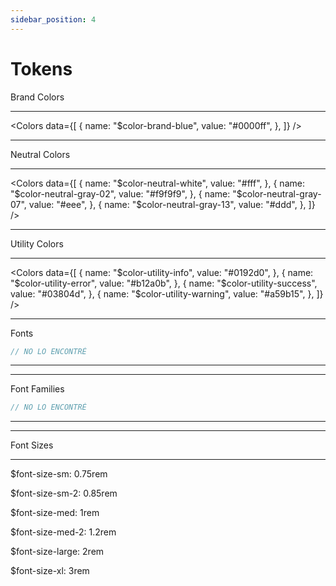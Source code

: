 ```yaml
---
sidebar_position: 4
---
```



# Tokens

Brand Colors

---

<Colors
    data={[
        {
            name: "$color-brand-blue",
            value: "#0000ff",
        },
    ]}
/>

---

Neutral Colors

---

<Colors
    data={[
        {
            name: "$color-neutral-white",
            value: "#fff",
        },
        {
            name: "$color-neutral-gray-02",
            value: "#f9f9f9",
        },
        {
            name: "$color-neutral-gray-07",
            value: "#eee",
        },
        {
            name: "$color-neutral-gray-13",
            value: "#ddd",
        },
    ]}
/>

---

Utility Colors

---

<Colors
    data={[
        {
            name: "$color-utility-info",
            value: "#0192d0",
        },
        {
            name: "$color-utility-error",
            value: "#b12a0b",
        },
        {
            name: "$color-utility-success",
            value: "#03804d",
        },
        {
            name: "$color-utility-warning",
            value: "#a59b15",
        },
    ]}
/>

---

Fonts

```jsx
// NO LO ENCONTRÉ
```

---



---

Font Families

```jsx
// NO LO ENCONTRÉ
```

---



---

Font Sizes

---

<p style={{ fontSize: '0.75rem' }}>$font-size-sm: 0.75rem</p>

<p style={{ fontSize: '0.85rem' }}>$font-size-sm-2: 0.85rem</p>

<p style={{ fontSize: '1rem' }}>$font-size-med: 1rem</p>

<p style={{ fontSize: '1.2rem' }}>$font-size-med-2: 1.2rem</p>

<p style={{ fontSize: '2rem' }}>$font-size-large: 2rem</p>

<p style={{ fontSize: '3rem' }}>$font-size-xl: 3rem</p>
